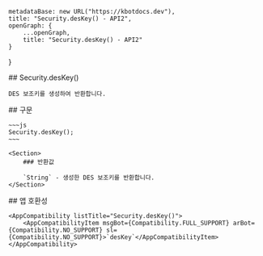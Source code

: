 
    metadataBase: new URL("https://kbotdocs.dev"),
    title: "Security.desKey() - API2",
    openGraph: {
        ...openGraph,
        title: "Security.desKey() - API2"
    }
}

<Section>
    ## Security.desKey()

    DES 보조키를 생성하여 반환합니다.
</Section>
<Section>
    ## 구문

    ~~~js
    Security.desKey();
    ~~~

    <Section>
        ### 반환값

        `String` - 생성한 DES 보조키를 반환합니다.
    </Section>
</Section>
<Section>
    ## 앱 호환성

    <AppCompatibility listTitle="Security.desKey()">
        <AppCompatibilityItem msgBot={Compatibility.FULL_SUPPORT} arBot={Compatibility.NO_SUPPORT} sl={Compatibility.NO_SUPPORT}>`desKey`</AppCompatibilityItem>
    </AppCompatibility>
</Section>